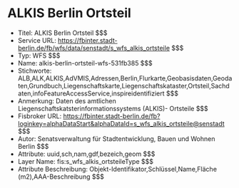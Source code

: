 # ALKIS Berlin Ortsteil
- Titel: ALKIS Berlin Ortsteil $$$
- Service URL: https://fbinter.stadt-berlin.de/fb/wfs/data/senstadt/s_wfs_alkis_ortsteile $$$
- Typ: WFS $$$
- Name: alkis-berlin-ortsteil-wfs-531fb385 $$$
- Stichworte: ALB,ALK,ALKIS,AdVMIS,Adressen,Berlin,Flurkarte,Geobasisdaten,Geodaten,Grundbuch,Liegenschaftskarte,Liegenschaftskataster,Ortsteil,Sachdaten,infoFeatureAccessService,inspireidentifiziert $$$
- Anmerkung: Daten des amtlichen Liegenschaftskatsterinformationssystems (ALKIS)- Ortsteile $$$
- Fisbroker URL: https://fbinter.stadt-berlin.de/fb?loginkey=alphaDataStart&alphaDataId=s_wfs_alkis_ortsteile@senstadt $$$
- Autor: Senatsverwaltung für Stadtentwicklung, Bauen und Wohnen Berlin $$$
- Attribute: uuid,sch,nam,gdf,bezeich,geom $$$
- Layer Name: fis:s_wfs_alkis_ortsteileType $$$
- Attribute Beschreibung: Objekt-Identifikator,Schlüssel,Name,Fläche (m2),AAA-Beschreibung $$$
